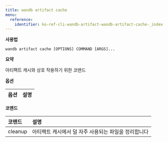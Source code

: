 ---
title: wandb artifact cache
menu:
  reference:
    identifier: ko-ref-cli-wandb-artifact-wandb-artifact-cache-_index
---

**사용법**

`wandb artifact cache [OPTIONS] COMMAND [ARGS]...`

**요약**

아티팩트 캐시와 상호 작용하기 위한 코맨드


**옵션**

| **옵션** | **설명** |
| :--- | :--- |


**코맨드**

| **코맨드** | **설명** |
| :--- | :--- |
| cleanup | 아티팩트 캐시에서 덜 자주 사용되는 파일을 정리합니다 |
